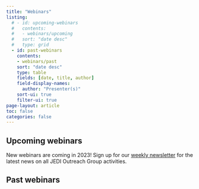 ```yaml
---
title: "Webinars"
listing:
  # - id: upcoming-webinars
  #   contents: 
  #   - webinars/upcoming
  #   sort: "date desc"
  #   type: grid
  - id: past-webinars
    contents: 
    - webinars/past
    sort: "date desc"
    type: table
    fields: [date, title, author]
    field-display-names: 
      author: "Presenter(s)"
    sort-ui: true
    filter-ui: true
page-layout: article
toc: false
categories: false
---
```

## Upcoming webinars
New webinars are coming in 2023! Sign up for our [weekly newsletter](weekly-newsletter.qmd) for the latest news on all JEDI Outreach Group activities.  

<!-- ::: {#upcoming-webinars}
::: -->

## Past webinars

::: {#past-webinars}
:::